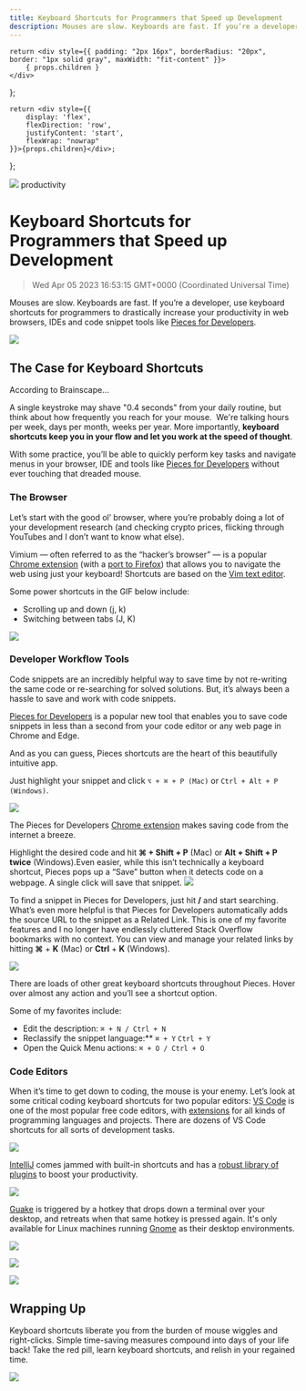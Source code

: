 ```yaml
---
title: Keyboard Shortcuts for Programmers that Speed up Development
description: Mouses are slow. Keyboards are fast. If you’re a developer, use keyboard shortcuts for programmers to drastically increase your productivity in web browsers, IDEs and code snippet tools like Pieces for Developers.
---
```


    return <div style={{ padding: "2px 16px", borderRadius: "20px", border: "1px solid gray", maxWidth: "fit-content" }}>
        { props.children }
    </div>
};

    return <div style={{
        display: 'flex',
        flexDirection: 'row',
        justifyContent: 'start',
        flexWrap: "nowrap"
    }}>{props.children}</div>;

};

<link rel="canonical" href="https://code.pieces.app/blog/keyboard-shortcuts-programmers" />

![](https://uploads-ssl.webflow.com/6143afec68f555387049efb3/62f2c6fac96fcaaa30eb1dfb_dont-touch-tht-mouse.jpg)
<Tag>productivity</Tag>

# Keyboard Shortcuts for Programmers that Speed up Development
> Wed Apr 05 2023 16:53:15 GMT+0000 (Coordinated Universal Time)

Mouses are slow. Keyboards are fast. If you’re a developer, use keyboard shortcuts for programmers to drastically increase your productivity in web browsers, IDEs and code snippet tools like <a href="https://code.pieces.app/install" target="_blank"> Pieces for Developers</a>.

![](https://uploads-ssl.webflow.com/6143afec68f555387049efb3/61ba033b098c1f443a334e47_neo_matrix.gif)

## The Case for Keyboard Shortcuts
According to Brainscape...

A single keystroke may shave "0.4 seconds" from your daily routine, but think about how frequently you reach for your mouse. &nbsp;We're talking hours per week, days per month, weeks per year.
More importantly, **keyboard shortcuts keep you in your flow and let you work at the speed of thought**.

With some practice, you’ll be able to quickly perform key tasks and navigate menus in your browser, IDE and tools like <a href="http://code.pieces.app/" target="_blank"> Pieces for Developers</a> without ever touching that dreaded mouse.


### The Browser

Let’s start with the good ol’ browser, where you’re probably doing a lot of your development research (and checking crypto prices, flicking through YouTubes and I don’t want to know what else).

Vimium — often referred to as the “hacker’s browser” — is a popular <a href="https://chrome.google.com/extensions/detail/dbepggeogbaibhgnhhndojpepiihcmeb" target="_blank"> Chrome extension</a> (with a <a href="https://addons.mozilla.org/en-GB/firefox/addon/vimium-ff/" target="_blank"> port to Firefox</a>) that allows you to navigate the web using just your keyboard! Shortcuts are based on the <a href="https://www.vim.org/" target="_blank"> Vim text editor</a>.

Some power shortcuts in the GIF below include:
- Scrolling up and down (j, k)
- Switching between tabs (J, K)

![](https://uploads-ssl.webflow.com/6143afec68f555387049efb3/61ba05317224c0b439088f28_ezgif.com-gif-maker%20(1).gif)

### Developer Workflow Tools

Code snippets are an incredibly helpful way to save time by not re-writing the same code or re-searching for solved solutions. But, it’s always been a hassle to save and work with code snippets.

<a href="http://code.pieces.app/" target="_blank"> Pieces for Developers</a> is a popular new tool that enables you to save code snippets in less than a second from your code editor or any web page in Chrome and Edge.

And as you can guess, Pieces shortcuts are the heart of this beautifully intuitive app.

Just highlight your snippet and click ```⌥ + ⌘ + P (Mac)``` or  ```Ctrl + Alt + P (Windows)```.

![](https://uploads-ssl.webflow.com/6143afec68f555387049efb3/641a18b5338b4f3532c7a4d6_SAVE_ENRICHED_SNIPPET_JETBRAINS%20(1).gif)

The Pieces for Developers <a href="https://chrome.google.com/webstore/detail/pieces/igbgibhbfonhmjlechmeefimncpekepm?hl=en" target="_blank"> Chrome extension</a> makes saving code from the internet a breeze.

Highlight the desired code and hit **⌘ + Shift + P** (Mac) or **Alt + Shift + P** **twice** (Windows).Even easier, while this isn’t technically a keyboard shortcut, Pieces pops up a “Save” button when it detects code on a webpage. A single click will save that snippet.
![](https://uploads-ssl.webflow.com/6143afec68f555387049efb3/6419ce62045c6110e3600b5a_chrome.gif)

To find a snippet in Pieces for Developers, just hit **/** and start searching.
What’s even more helpful is that Pieces for Developers automatically adds the source URL to the snippet as a Related Link. This is one of my favorite features and I no longer have endlessly cluttered Stack Overflow bookmarks with no context.
You can view and manage your related links by hitting **⌘** + **K** (Mac) or **Ctrl** + **K** (Windows).

![](https://uploads-ssl.webflow.com/6143afec68f555387049efb3/641a18ec4c53085b1447ff1f_GLOBAL_SEARCH_JETBRAINS.gif)

There are loads of other great keyboard shortcuts throughout Pieces. Hover over almost any action and you’ll see a shortcut option.

Some of my favorites include:
- Edit the description: ```⌘ + N / Ctrl + N```
- Reclassify the snippet language:** ```⌘ + Y``` ```Ctrl + Y```
- Open the Quick Menu actions: ```⌘ + O / Ctrl + O```

### Code Editors
When it’s time to get down to coding, the mouse is your enemy. Let’s look at some critical coding keyboard shortcuts for two popular editors:
<a href="https://code.visualstudio.com/" target="_blank"> VS Code</a> is one of the most popular free code editors, with <a href="https://marketplace.visualstudio.com/vscode" target="_blank"> extensions</a> for all kinds of programming languages and projects. There are dozens of VS Code shortcuts for all sorts of development tasks.

![](https://uploads-ssl.webflow.com/embed/Xa5EU-qAv-I?start=2)

<a href="https://www.jetbrains.com/help/idea/mastering-keyboard-shortcuts.html" target="_blank"> IntelliJ</a> comes jammed with built-in shortcuts and has a <a href="https://plugins.jetbrains.com/" target="_blank"> robust library of plugins</a> to boost your productivity.

![](https://uploads-ssl.webflow.com/embed/QYO5_riePOQ?start=1)


<a href="https://github.com/Guake/guake/blob/master/README.rst" target="_blank"> Guake</a> is triggered by a hotkey that drops down a terminal over your desktop, and retreats when that same hotkey is pressed again.
It's only available for Linux machines running <a href="https://www.gnome.org/" target="_blank"> Gnome</a> as their desktop environments.

![](https://uploads-ssl.webflow.com/6143afec68f555387049efb3/61ba2eeaa70a40c34df7cf13_guake.jpeg)

![](https://uploads-ssl.webflow.com/6143afec68f555387049efb3/61ba300ba70a40863ff7db0a_acejump.gif)


![](https://uploads-ssl.webflow.com/6143afec68f555387049efb3/61ba317d8e88ee357b59d1b2_keycombiner.png)

## Wrapping Up

Keyboard shortcuts liberate you from the burden of mouse wiggles and right-clicks. Simple time-saving measures compound into days of your life back! Take the red pill, learn keyboard shortcuts, and relish in your regained time.

![](https://assets.website-files.com/6143afec68f555387049efb3/61ba31ff118d71f924899730_matrix.png)